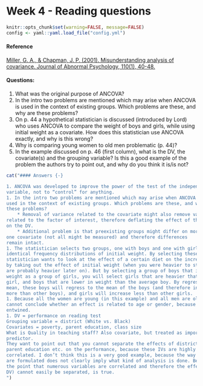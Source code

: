 # Week 4 - Reading questions

```r
knitr::opts_chunk$set(warning=FALSE, message=FALSE)
config <- yaml::yaml.load_file("config.yml")
```

#### Reference {-}

[Miller, G. A., & Chapman, J. P. (2001). Misunderstanding 
analysis of covariance. Journal of Abnormal Psychology, 110(1), 40-48.](https://pdfs.semanticscholar.org/e6d5/8a8a0dd660f6bbaba8d88137735d40124b05.pdf)

#### Questions: {-}

1. What was the original purpose of ANCOVA?
1. In the intro two problems are mentioned which may arise when ANCOVA is 
used in the context of existing groups. Which problems are these, and why are 
these problems?
1. On p. 44 a hypothetical statistician is discussed (introduced by Lord) who uses 
ANCOVA to compare the weight of boys and girls, while using initial weight as a 
covariate. How does this statistician use ANCOVA exactly, and why is this wrong?
1. Why is comparing young women to old men problematic (p. 44)?
1. In the example discussed on p. 46 (first column), what is the DV, the 
covariate(s) and the grouping variable? Is this a good example of the problem the 
authors try to point out, and why do you think it is/is not?

```r
cat("#### Answers {-}

1. ANCOVA was developed to improve the power of the test of the independent 
variable, not to “control” for anything.
1. In the intro two problems are mentioned which may arise when ANCOVA is 
used in the context of existing groups. Which problems are these, and why are 
these problems? 
    * Removal of variance related to the covariate might also remove variance 
related to the factor of interest, therefore deflating the effect of the factor 
on the DV. 
    * Additional problem is that preexisting groups might differ on more than 
one covariate (not all might be measured) and therefore differences 
remain intact. 
1. The statistician selects two groups, one with boys and one with girls that have 
identical frequency distributions of initial weight. By selecting these groups the 
statistician wants to look at the effect of a certain diet on the increase in weight 
by taking out the effect of initial weight (when you were heavier to start with, you 
are probably heavier later on). But by selecting a group of boys that is equal in 
weight as a group of girls, you will select girls that are heavier that the average 
girl, and boys that are lower in weight than the average boy. By regression to the 
mean, these boys will regress to the mean of the boys (and therefore increase 
more than other boys), and girls will increase less than other girls. 
1. Because all the women are young (in this example) and all men are old, you 
cannot conclude whether an effect is related to age or gender, because they are 
entwined.  
1. DV = performance on reading test  
Grouping variable = district (White vs. Black)  
Covariates = poverty, parent education, class size  
What is Quality in teaching staff? Also covariate, but treated as important 
predictor.  
They want to point out that you cannot separate the effects of district, poverty, 
parent education etc. on the performance, because these IVs are highly 
correlated. I don’t think this is a very good example, because the way the results 
are formulated does not clearly imply what kind of analysis is done. Besides that,
the point that numerous variables are correlated and therefore the effects (on the 
DV) cannot easily be separated, is true.
")
```
